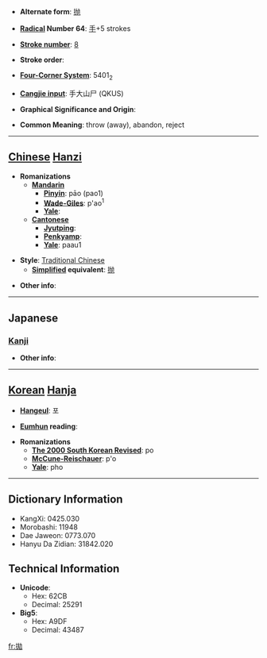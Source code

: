 * '''Alternate form''': [[抛]]

* '''[[Wiktionary:Chinese radical index| Radical]] Number 64''': [[Wiktionary:Chinese radical index 手|手]]+5 strokes

* '''[[Wiktionary:Chinese total strokes index|Stroke number]]''': [[Wiktionary:Chinese total strokes index 8|8]]

* '''Stroke order''': 

* '''[[Wiktionary:Chinese four corner index|Four-Corner System]]''': 5401<sub>2</sub>

* '''[[Wiktionary:Chinese Cangjie index|Cangjie input]]''': 手大山尸 (QKUS)

* '''Graphical Significance and Origin''': 

* '''Common Meaning''': throw (away), abandon, reject

----

== [[Chinese]] [[Hanzi]] ==

* '''Romanizations'''
** '''[[Mandarin]]'''
*** '''[[Pinyin]]''': pāo (pao1)
*** '''[[Wade-Giles]]''': p'ao<sup>1</sup>
*** '''[[Yale]]''': 
** '''[[Cantonese]]'''
*** '''[[Jyutping]]''':
*** '''[[Penkyamp]]''': 
*** '''[[Yale]]''': paau1

* '''Style''': [[Traditional Chinese]] 
** '''[[Simplified Chinese|Simplified]] equivalent''': [[抛]]

* '''Other info''': 

----

==Japanese==
===[[Kanji]]===
{{kanji|on readings=[[ほう]] (hō)|kun readings=[[なげうつ]] (nageutsu)}}

* '''Other info''':  

----

== [[Korean]] [[Hanja]] ==

* '''[[Hangeul]]''': 포

* '''[[Eumhun]] reading''': 

* '''Romanizations'''
** '''[[The 2000 South Korean Revised Romanization|The 2000 South Korean Revised]]''': po
** '''[[McCune-Reischauer]]''': p'o
** '''[[Yale]]''': pho

----

== Dictionary Information ==

* KangXi: 0425.030
* Morobashi: 11948
* Dae Jaweon: 0773.070
* Hanyu Da Zidian: 31842.020

== Technical Information ==

* '''Unicode''':
** Hex: 62CB
** Decimal: 25291
* '''Big5''':
** Hex: A9DF
** Decimal: 43487

[[fr:拋]]